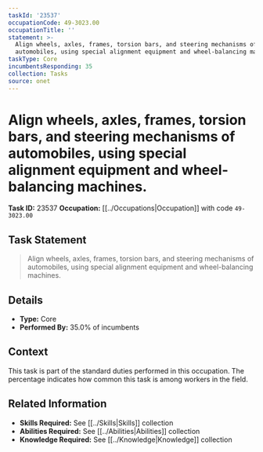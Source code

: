 ```yaml
---
taskId: '23537'
occupationCode: 49-3023.00
occupationTitle: ''
statement: >-
  Align wheels, axles, frames, torsion bars, and steering mechanisms of
  automobiles, using special alignment equipment and wheel-balancing machines.
taskType: Core
incumbentsResponding: 35
collection: Tasks
source: onet
---
```

# Align wheels, axles, frames, torsion bars, and steering mechanisms of automobiles, using special alignment equipment and wheel-balancing machines.

**Task ID:** 23537
**Occupation:** [[../Occupations|Occupation]] with code `49-3023.00`

## Task Statement

> Align wheels, axles, frames, torsion bars, and steering mechanisms of automobiles, using special alignment equipment and wheel-balancing machines.

## Details

- **Type:** Core
- **Performed By:** 35.0% of incumbents

## Context

This task is part of the standard duties performed in this occupation. The percentage indicates how common this task is among workers in the field.

## Related Information

- **Skills Required:** See [[../Skills|Skills]] collection
- **Abilities Required:** See [[../Abilities|Abilities]] collection
- **Knowledge Required:** See [[../Knowledge|Knowledge]] collection
